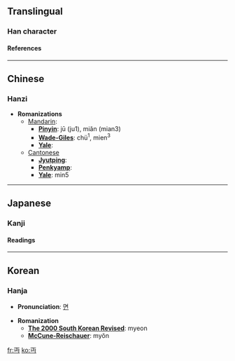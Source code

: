 ==Translingual==
===Han character===
{{Han char|rad=一|as=03|sn=4|so=|four=1072<sub>7</sub>|canj=一中女尸 (MLVS)|cmean=[[parapet]]; [[invisible]]}}
====References====
{{Han ref|kx=0077.020|dkj=00021|dj=0154.020|hdz=10011.050|uh=4E0F|ud=19983|bh=C94D|bd=51533}}

----
==Chinese==
===Hanzi===


* '''Romanizations'''
** [[Mandarin]]:
*** '''[[Pinyin]]''': jū (ju1), miǎn (mian3)
*** '''[[Wade-Giles]]''': chü<sup>1</sup>, mien<sup>3</sup>
*** '''[[Yale]]''': 
**[[Cantonese]]
***'''[[Jyutping]]''':
***'''[[Penkyamp]]''': 
***'''[[Yale]]''': min5


----
==Japanese==
===Kanji===


{{ja-kanji|grade=|rs=一03|simple=}}
====Readings====
{{ja-readings|on=[[べん]] (ben), [[めん]] (men)|kun=[[みえぬ]] (mienu)}}


----
==Korean==
===Hanja===

* '''Pronunciation''': [[면]]

* '''Romanization'''
** '''[[The 2000 South Korean Revised Romanization|The 2000 South Korean Revised]]''': myeon
** '''[[McCune-Reischauer]]''': myŏn


[[fr:丏]]
[[ko:丏]]
